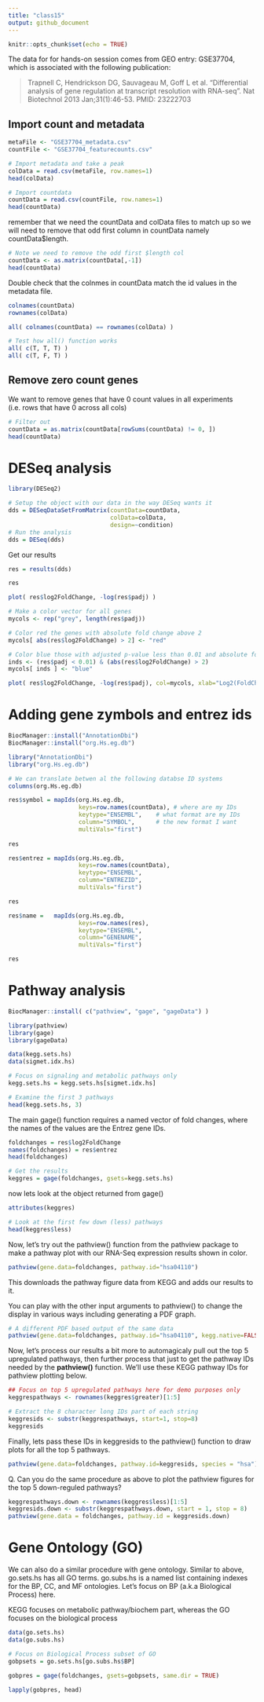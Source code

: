 ```yaml
---
title: "class15"
output: github_document
---
```


```r
knitr::opts_chunk$set(echo = TRUE)
```

The data for for hands-on session comes from GEO entry: GSE37704, which is associated with the following publication:

>Trapnell C, Hendrickson DG, Sauvageau M, Goff L et al. "Differential analysis of gene regulation at transcript resolution with RNA-seq". Nat Biotechnol 2013 Jan;31(1):46-53. PMID: 23222703

## Import count and metadata

```r
metaFile <- "GSE37704_metadata.csv"
countFile <- "GSE37704_featurecounts.csv"

# Import metadata and take a peak
colData = read.csv(metaFile, row.names=1)
head(colData)
```

```r
# Import countdata
countData = read.csv(countFile, row.names=1)
head(countData)
```

remember that we need the countData and colData files to match up so we will need to remove that odd first column in countData namely countData$length.

```r
# Note we need to remove the odd first $length col
countData <- as.matrix(countData[,-1])
head(countData)
```

Double check that the colnmes in countData match the id values in the metadata file.

```r
colnames(countData)
rownames(colData)

all( colnames(countData) == rownames(colData) )
```

```r
# Test how all() function works
all( c(T, T, T) )
all( c(T, F, T) )
```

## Remove zero count genes

We want to remove genes that have 0 count values in all experiments (i.e. rows that have 0 across all cols)

```r
# Filter out
countData = as.matrix(countData[rowSums(countData) != 0, ])
head(countData)
```

# DESeq analysis

```r
library(DESeq2)
```

```r
# Setup the object with our data in the way DESeq wants it
dds = DESeqDataSetFromMatrix(countData=countData,
                             colData=colData,
                             design=~condition)
# Run the analysis
dds = DESeq(dds)
```

Get our results

```r
res = results(dds)

res
```

```r
plot( res$log2FoldChange, -log(res$padj) )
```

```r
# Make a color vector for all genes
mycols <- rep("grey", length(res$padj))

# Color red the genes with absolute fold change above 2
mycols[ abs(res$log2FoldChange) > 2] <- "red"

# Color blue those with adjusted p-value less than 0.01 and absolute fold change more than 2
inds <- (res$padj < 0.01) & (abs(res$log2FoldChange) > 2)
mycols[ inds ] <- "blue"

plot( res$log2FoldChange, -log(res$padj), col=mycols, xlab="Log2(FoldChange)", ylab="-Log(P-value)" )
```

# Adding gene zymbols and entrez ids

```r
BiocManager::install("AnnotationDbi")
BiocManager::install("org.Hs.eg.db")
```

```r
library("AnnotationDbi")
library("org.Hs.eg.db")

# We can translate betwen al the following databse ID systems
columns(org.Hs.eg.db)
```

```r
res$symbol = mapIds(org.Hs.eg.db,
                    keys=row.names(countData), # where are my IDs
                    keytype="ENSEMBL",    # what format are my IDs
                    column="SYMBOL",      # the new format I want
                    multiVals="first")
                    
res
```

```r
res$entrez = mapIds(org.Hs.eg.db,
                    keys=row.names(countData),
                    keytype="ENSEMBL",
                    column="ENTREZID",
                    multiVals="first")

res
```

```r
res$name =   mapIds(org.Hs.eg.db,
                    keys=row.names(res),
                    keytype="ENSEMBL",
                    column="GENENAME",
                    multiVals="first")

res
```

# Pathway analysis

```r
BiocManager::install( c("pathview", "gage", "gageData") )
```

```r
library(pathview)
library(gage)
library(gageData)
```

```r
data(kegg.sets.hs)
data(sigmet.idx.hs)

# Focus on signaling and metabolic pathways only
kegg.sets.hs = kegg.sets.hs[sigmet.idx.hs]

# Examine the first 3 pathways
head(kegg.sets.hs, 3)
```

The main gage() function requires a named vector of fold changes, where the names of the values are the Entrez gene IDs.

```r
foldchanges = res$log2FoldChange
names(foldchanges) = res$entrez
head(foldchanges)
```

```r
# Get the results
keggres = gage(foldchanges, gsets=kegg.sets.hs)
```

now lets look at the object returned from gage()

```r
attributes(keggres)
```

```r
# Look at the first few down (less) pathways
head(keggres$less)
```

Now, let's try out the pathview() function from the pathview package to make a pathway plot with our RNA-Seq expression results shown in color.

```r
pathview(gene.data=foldchanges, pathway.id="hsa04110")
```

This downloads the pathway figure data from KEGG and adds our results to it. 

You can play with the other input arguments to pathview() to change the display in various ways including generating a PDF graph. 

```r
# A different PDF based output of the same data
pathview(gene.data=foldchanges, pathway.id="hsa04110", kegg.native=FALSE)
```

Now, let's process our results a bit more to automagicaly pull out the top 5 upregulated pathways, then further process that just to get the pathway IDs needed by the **pathview()** function. We'll use these KEGG pathway IDs for pathview plotting below.

```r
## Focus on top 5 upregulated pathways here for demo purposes only
keggrespathways <- rownames(keggres$greater)[1:5]

# Extract the 8 character long IDs part of each string
keggresids <- substr(keggrespathways, start=1, stop=8)
keggresids
```

Finally, lets pass these IDs in keggresids to the pathview() function to draw plots for all the top 5 pathways.

```r
pathview(gene.data=foldchanges, pathway.id=keggresids, species = "hsa")
```

Q. Can you do the same procedure as above to plot the pathview figures for the top 5 down-reguled pathways?

```r
keggrespathways.down <- rownames(keggres$less)[1:5]
keggresids.down <- substr(keggrespathways.down, start = 1, stop = 8)
pathview(gene.data = foldchanges, pathway.id = keggresids.down)

```


# Gene Ontology (GO)

We can also do a similar procedure with gene ontology. Similar to above, go.sets.hs has all GO terms. go.subs.hs is a named list containing indexes for the BP, CC, and MF ontologies. Let’s focus on BP (a.k.a Biological Process) here.

KEGG focuses on metabolic pathway/biochem part, whereas the GO focuses on the biological process

```r
data(go.sets.hs)
data(go.subs.hs)

# Focus on Biological Process subset of GO
gobpsets = go.sets.hs[go.subs.hs$BP]

gobpres = gage(foldchanges, gsets=gobpsets, same.dir = TRUE)

lapply(gobpres, head)
```

